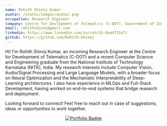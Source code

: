 ```yaml
---
name: Rohith Shinoj Kumar
avatar: /static/images/avatar.png
occupation: Research Engineer
company: Centre for Devlopment of Telematics (C-DOT), Government of India
email: rohithshinoj@gmail.com
linkedin: https://www.linkedin.com/in/rohith-8aa473147/
github: https://github.com/Rohith-Shinoj
---
```


Hi! I'm Rohith Shinoj Kumar, an incoming Research Engineer at the Centre for Development of Telematics (C-DOT) and a recent Computer Science and Engineering graduate from the National Institute of Technology Karnataka (NITK), India.
My research interests include Computer Vision, Audio/Signal Processing and Large Language Models, with a broader focus on Neural Optimization and the Mechanistic Interpretability of Deep-Learning architectures.
I also have experience in MLOps and Full-Stack Development, having worked on end-to-end systems that bridge research and deployment.

Looking forward to connect! Feel free to reach out in case of suggestions, ideas or opportunities to work together.

<div align="center">
  <a href="https://www.rohithshinoj.com" target="_blank">
    <img
      src="https://img.shields.io/badge/View%20Portfolio-%230077B5?style=for-the-badge&logo=internet-explorer&logoColor=white"
      alt="Portfolio Badge"
    />
  </a>
</div>
